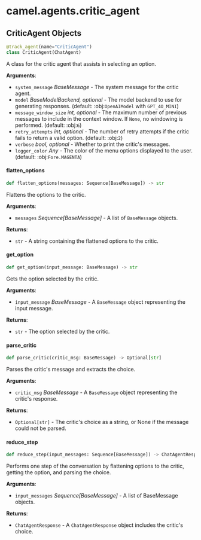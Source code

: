 <a id="camel.agents.critic_agent"></a>

# camel.agents.critic\_agent

<a id="camel.agents.critic_agent.CriticAgent"></a>

## CriticAgent Objects

```python
@track_agent(name="CriticAgent")
class CriticAgent(ChatAgent)
```

A class for the critic agent that assists in selecting an option.

**Arguments**:

- `system_message` _BaseMessage_ - The system message for the critic
  agent.
- `model` _BaseModelBackend, optional_ - The model backend to use for
  generating responses. (default: :obj:`OpenAIModel` with
  `GPT_4O_MINI`)
- `message_window_size` _int, optional_ - The maximum number of previous
  messages to include in the context window. If `None`, no windowing
  is performed. (default: :obj:`6`)
- `retry_attempts` _int, optional_ - The number of retry attempts if the
  critic fails to return a valid option. (default: :obj:`2`)
- `verbose` _bool, optional_ - Whether to print the critic's messages.
- `logger_color` _Any_ - The color of the menu options displayed to the
  user. (default: :obj:`Fore.MAGENTA`)

<a id="camel.agents.critic_agent.CriticAgent.flatten_options"></a>

#### flatten\_options

```python
def flatten_options(messages: Sequence[BaseMessage]) -> str
```

Flattens the options to the critic.

**Arguments**:

- `messages` _Sequence[BaseMessage]_ - A list of `BaseMessage` objects.
  

**Returns**:

- `str` - A string containing the flattened options to the critic.

<a id="camel.agents.critic_agent.CriticAgent.get_option"></a>

#### get\_option

```python
def get_option(input_message: BaseMessage) -> str
```

Gets the option selected by the critic.

**Arguments**:

- `input_message` _BaseMessage_ - A `BaseMessage` object representing
  the input message.
  

**Returns**:

- `str` - The option selected by the critic.

<a id="camel.agents.critic_agent.CriticAgent.parse_critic"></a>

#### parse\_critic

```python
def parse_critic(critic_msg: BaseMessage) -> Optional[str]
```

Parses the critic's message and extracts the choice.

**Arguments**:

- `critic_msg` _BaseMessage_ - A `BaseMessage` object representing the
  critic's response.
  

**Returns**:

- `Optional[str]` - The critic's choice as a string, or None if the
  message could not be parsed.

<a id="camel.agents.critic_agent.CriticAgent.reduce_step"></a>

#### reduce\_step

```python
def reduce_step(input_messages: Sequence[BaseMessage]) -> ChatAgentResponse
```

Performs one step of the conversation by flattening options to the
critic, getting the option, and parsing the choice.

**Arguments**:

- `input_messages` _Sequence[BaseMessage]_ - A list of BaseMessage
  objects.
  

**Returns**:

- `ChatAgentResponse` - A `ChatAgentResponse` object includes the
  critic's choice.

